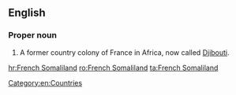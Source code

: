 ==English==
{{wikipedia}}
===Proper noun===
{{en-proper noun|head=[[French]] [[Somaliland]]}}

# A former country colony of France in Africa, now called [[Djibouti]].

[[Category:en:Countries]]

[[hr:French Somaliland]]
[[ro:French Somaliland]]
[[ta:French Somaliland]]